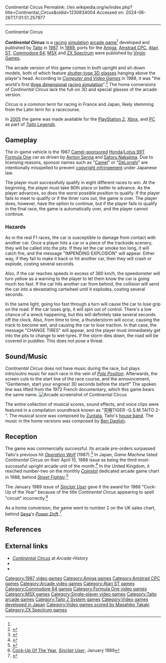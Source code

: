 Continental Circus
Permalink: //en.wikipedia.org/w/index.php?title=Continental_Circus&oldid=1230834004
Accessed on: 2024-06-26T17:01:51.257977



------
Continental Circus
{{Short description|1987 video game}}
{{for|the album|Continental Circus (album)}}
{{More citations needed|date=December 2012}}
{{Infobox video game
|title = Continental Circus
|image = Continental Circus Commodore 64 Cover.jpg
|caption = Commodore 64 Cover
|developer = [[Taito]]
|publisher = [[Taito]]
|designer =
|composer = [[Zuntata]]
|platforms = [[Arcade game|Arcade]] (original)<br>[[Amiga]], [[Amstrad CPC]], [[Atari ST]], [[Commodore 64|C64]], [[MSX]], [[ZX Spectrum]]
|released = '''Arcade''' {{vgrelease|JP|[[1987 in video gaming|December 1, 1987]]<ref>{{cite web |title=Continental Circus (Registration Number PA0000410002) |url=https://cocatalog.loc.gov |website=[[United States Copyright Office]] |access-date=12 June 2021}}</ref>|NA|Late 1987<ref name="gf_arc">{{cite web|url=http://www.gamefaqs.com/arcade/566867-continental-circuit|title=Continental Circuit|work=gamefaqs.com|accessdate=18 May 2016}}</ref>|EU|[[1988 in video gaming|1988]]<ref>{{cite web|url=http://flyers.arcade-museum.com/?page=thumbs&db=videodb&id=5654|title=The Arcade Flyer Archive|work=arcade-museum.com|accessdate=18 May 2016}}</ref>}} '''Amiga'''<ref>{{cite web|title=Release Information for Amiga|url=http://www.gamefaqs.com/amiga/645390-continental-circus/data}}</ref> {{vgrelease|EU|1989}} '''Amstrad CPC'''<ref>{{cite web|title=Release Information for Amstrad CPC|url=http://www.gamefaqs.com/cpc/940289-continental-circus/data}}</ref> {{vgrelease|EU|1989}} '''Commodore 64'''<ref>{{cite web|title=Release Information for Commodore 64|url=http://www.gamefaqs.com/c64/569460-continental-circus/data}}</ref> {{vgrelease|NA|1989|EU|1989}} '''MSX'''<ref>{{cite web|title=Release Information for MSX|url=http://www.gamefaqs.com/msx/936600-continental-circus/data}}</ref> {{vgrelease|EU|1989}} '''ZX Spectrum'''<ref>{{cite web|title=Release Information for Sinclair ZX Spectrum|url=http://www.gamefaqs.com/sinclair/991020-continental-circus/data}}</ref> {{vgrelease|EU|1989}} '''PS2, Xbox, PC'''<br />[[2005 in video gaming|2005]]
|genre = [[Racing video game|Racing]] [[Sim racing|simulation]]
|modes = [[Single-player]]
|arcade system = [[Taito Z System]]<ref name="mame">{{cite web |url=https://github.com/mamedev/mame/blob/master/src/mame/drivers/taito_z.c |title=Taito Z System [twin 68K with optional Z80] |website=[[GitHub]] |accessdate=2015-01-12 |url-status=dead |archive-url=https://web.archive.org/web/20151105142238/https://github.com/mamedev/mame/blob/master/src/mame/drivers/taito_z.c |archive-date=2015-11-05}}</ref>
}}

'''''Continental Circus''''' is a [[Racing video game|racing]] [[Sim racing|simulation]] [[arcade game]]<ref name="cvg_arc"/> developed and published by [[Taito]] in [[1987 in video gaming|1987]]. In [[1989 in video gaming|1989]], ports for the [[Amiga]], [[Amstrad CPC]], [[Atari ST]], [[Commodore 64]], [[MSX]] and [[ZX Spectrum]] were published by [[Virgin Interactive|Virgin Games]].

The arcade version of this game comes in both upright and sit-down models, both of which feature [[Alternate-frame sequencing|shutter-type 3D glasses]] hanging above the player's head. According to ''[[Computer and Video Games]]'' in 1988, it was "the world's first [[Stereoscopic video game|three dimensional]] [[Sim racing|racing simulation]]".<ref name="cvg_arc">{{cite web|url=http://www.solvalou.com/subpage/arcade_reviews/93/83/continental_circus_review.html|title=Continental Circus arcade game review|work=solvalou.com|accessdate=18 May 2016}}</ref> The home conversions of ''Continental Circus'' lack the full-on 3D and special glasses of the arcade version.

''Circus'' is a common term for racing in France and Japan, likely stemming from the Latin term for a racecourse.

In [[2005 in video gaming|2005]] the game was made available for the [[PlayStation 2]], [[Xbox (console)|Xbox]], and [[Personal computer|PC]] as part of ''[[Taito Legends]]''.

==Gameplay==
The in-game vehicle is the 1987 [[Camel (cigarette)|Camel-sponsored]] [[Honda]]/[[Lotus 99T]] [[Formula One]] car as driven by [[Ayrton Senna]] and [[Satoru Nakajima]]. Due to licensing reasons, sponsor names such as "[[Camel (cigarette)|Camel]]" or "[[DeLonghi]]" are intentionally misspelled to prevent [[copyright infringement]] under Japanese law.

The player must successfully qualify in eight different races to win. At the beginning, the player must take 80th place or better to advance. As the player advances, so does the worst possible position to qualify. If the player fails to meet to qualify or if the timer runs out, the game is over. The player does, however, have the option to continue, but if the player fails to qualify in the final race, the game is automatically over, and the player cannot continue.

===Hazards===
As in the real F1 races, the car is susceptible to damage from contact with another car. Once a player hits a car or a piece of the trackside scenery, they will be called into the pits. If they let the car smoke too long, it will catch fire, and the message "IMPENDING EXPLOSION" will appear. Either way, if they fail to make it back or hit another car, then they will crash or explode, costing several seconds.

Also, if the car reaches speeds in excess of 380 km/h, the speedometer will turn yellow as a warning to the player to let them know the car is going much too fast. If the car hits another car from behind, the collision will send the car into a devastating cartwheel until it explodes, costing several seconds.

In the same light, going too fast through a turn will cause the car to lose grip on the road. If the car loses grip, it will spin out of control. There's a low chance of a wreck happening, but this will definitely take several seconds off the clock. Also, from time to time, a thunderstorm will occur, causing the track to become wet, and causing the car to lose traction. In that case, the message "CHANGE TIRES" will appear, and the player must immediately get into the pits to change to wet-tyres. If the storm dies down, the road will be covered in puddles. This does not pose a threat.

==Sound/Music==
''Continental Circus'' does not have music during the race, but plays intro/outro music for each race in the vein of ''[[Pole Position]]''. Afterwards, the screen cuts to the start line of the race course, and the announcement, "Gentlemen, start your engines! 30 seconds before the start!" The spoken line was lifted from the 1972 French documentary, which this game bears the same name.
[[Image:Continental Circus Arcade.png|thumb|left|Arcade screenshot of ''Continental Circus'']]

The entire collection of musical scores, sound effects, and voice clips were featured in a compilation soundtrack known as "究極TIGER -G.S.M.TAITO 2-". The musical score was composed by [[Zuntata]], Taito's [[house band]]. The music in the home versions was composed by [[Ben Daglish]].

==Reception==
{{Video game reviews
| award1Pub = ''Amstrad Action''
| award1 = Mastergame<ref>Game review, Amstrad Action magazine, [[Future Publishing]], issue 50, November 1989</ref>
}}
The game was commercially successful. Its arcade pre-orders surpassed Taito's previous hit ''[[Operation Wolf]]'' (1987).<ref name="SUser">{{cite magazine |title=Coin Ops |magazine=[[Sinclair User]] |publisher=[[EMAP]] |location=United Kingdom |date=18 August 1988 |issue=78 (September 1988) |pages=74–5 |url=https://worldofspectrum.org/archive/magazines/sinclair-user/78#74}}</ref> In Japan, ''Game Machine'' listed ''Continental Circus'' on their April 15, 1988 issue as being the third most-successful upright arcade unit of the month.<ref>{{cite magazine|title=Game Machine's Best Hit Games 25 - アップライト, コックピット型TVゲーム機 (Upright/Cockpit Videos)|magazine=[[:ja:ゲームマシン|Game Machine]]|issue=329|publisher=[[:ja:アミューズメント通信社|Amusement Press, Inc.]]|date=15 April 1988|page=21|lang=ja}}</ref> In the United Kingdom, it reached number-two on the monthly ''[[Coinslot]]'' dedicated arcade game chart in 1988, behind ''[[Street Fighter (video game)|Street Fighter]]''.<ref>{{cite web|url=https://archive.org/stream/sinclair-user-magazine-077/SinclairUser_077_Aug_1988#page/n81/mode/2up|title=Sinclair User Magazine Issue 077|work=archive.org|date=August 1988 |accessdate=18 May 2016}}</ref>

The January 1989 issue of ''[[Sinclair User]]'' gave it the award for 1988 "Cock-Up of the Year" because of the title ''Continental Circus'' appearing to spell "circuit" incorrectly.<ref>[http://www.solvalou.com/subpage/arcade_reviews/112/264/power_drift_review.html Cock-Up Of The Year], ''[[Sinclair User]]'', January 1989</ref>

As a home conversion, the game went to number 2 on the UK sales chart, behind [[Sega]]'s ''[[Power Drift]]''.<ref>{{cite web|url=http://ysrnry.co.uk/ys49.htm|title=The YS Rock'n'Roll Years - Issue 49|work=ysrnry.co.uk|accessdate=18 May 2016|url-status=dead|archive-url=https://web.archive.org/web/20160511091636/http://www.ysrnry.co.uk/ys49.htm|archive-date=11 May 2016}}</ref>

==References==
{{reflist}}

==External links==
* [http://www.arcade-history.com/index.php?page=detail&id=496 ''Continental Circus''] at ''Arcade-History''
* {{KLOV game|id=7388}}
* {{WoS game|id=0001057}}

{{Formula One games}}

[[Category:1987 video games]]
[[Category:Amiga games]]
[[Category:Amstrad CPC games]]
[[Category:Arcade video games]]
[[Category:Atari ST games]]
[[Category:Commodore 64 games]]
[[Category:Formula One video games]]
[[Category:MSX games]]
[[Category:Single-player video games]]
[[Category:Taito arcade games]]
[[Category:Taito Z System games]]
[[Category:Video games developed in Japan]]
[[Category:Video games scored by Masahiko Takaki]]
[[Category:ZX Spectrum games]]